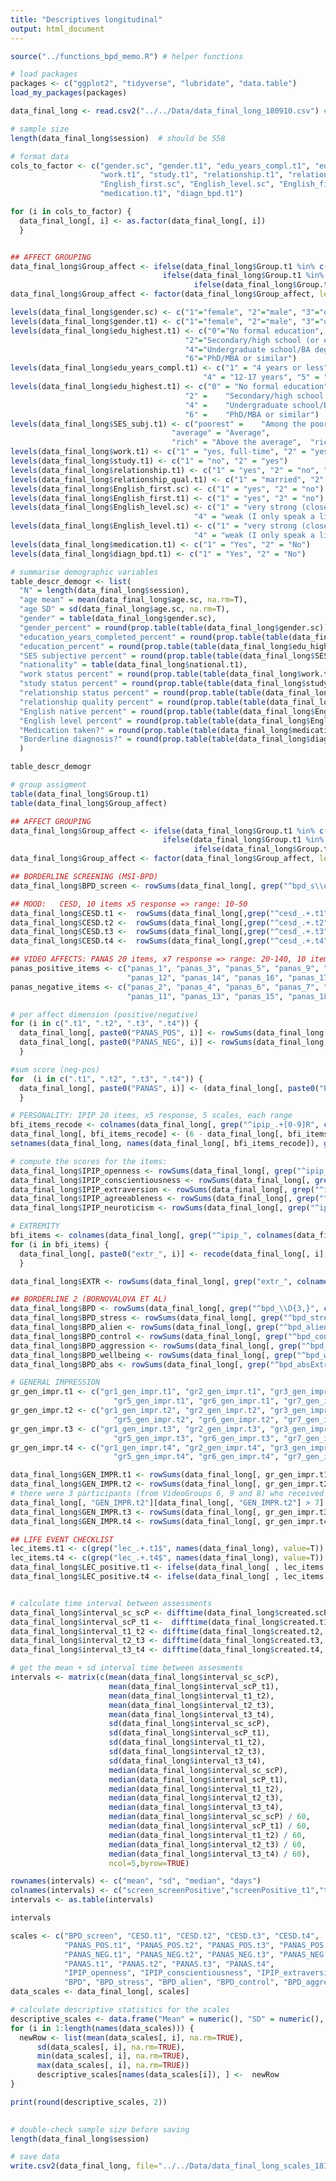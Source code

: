 ```yaml
---
title: "Descriptives longitudinal"
output: html_document
---
```



```r
source("../functions_bpd_memo.R") # helper functions

# load packages
packages <- c("ggplot2", "tidyverse", "lubridate", "data.table")
load_my_packages(packages)

```

```r
data_final_long <- read.csv2("../../Data/data_final_long_180910.csv") # all merged data, clean (attention check included)

# sample size
length(data_final_long$session)  # should be 558

# format data
cols_to_factor <- c("gender.sc", "gender.t1", "edu_years_compl.t1", "edu_highest.t1", "SES_subj.t1", "national.t1", 
                    "work.t1", "study.t1", "relationship.t1", "relationship_qual.t1", 
                    "English_first.sc", "English_level.sc", "English_first.t1", "English_level.t1", 
                    "medication.t1", "diagn_bpd.t1")

for (i in cols_to_factor) {
  data_final_long[, i] <- as.factor(data_final_long[, i]) 
  }


## AFFECT GROUPING
data_final_long$Group_affect <- ifelse(data_final_long$Group.t1 %in% c("1", "2", "3"), "positive", 
                                  ifelse(data_final_long$Group.t1 %in% c("4", "5", "6"), "neutral", 
                                         ifelse(data_final_long$Group.t1 %in% c("7", "8", "9"), "negative", NA)))
data_final_long$Group_affect <- factor(data_final_long$Group_affect, levels=c("1" = "positive", "2" = "neutral", "3"="negative"))

levels(data_final_long$gender.sc) <- c("1"="female", "2"="male", "3"="other", "4"="I don't want to tell")
levels(data_final_long$gender.t1) <- c("1"="female", "2"="male", "3"="other", "4"="I don't want to tell")
levels(data_final_long$edu_highest.t1) <- c("0"="No formal education", "1"="Primary school (or equivalent)", 
                                       "2"="Secondary/high school (or equivalent)", "3"="Vocational school (or equivalent)", 
                                       "4"="Undergraduate school/BA degree (or equivalent)", "5"="Graduate school/MA degree (or equivalent)", 
                                       "6"="PhD/MBA or similar")
levels(data_final_long$edu_years_compl.t1) <- c("1" = "4 years or less",	"2" =	"5-8 years", 	"3" =	"9-12 years", 
                                           "4" = "12-17 years", "5" = "17-20 years", "6" =	"more than 20 years")
levels(data_final_long$edu_highest.t1) <- c("0" = "No formal education", "1" =	"Primary school (or equivalent)", 
                                       "2" =	"Secondary/high school (or equivalent)", "3" =	"Vocational school (or equivalent)", 
                                       "4" =	"Undergraduate school/BA degree (or equivalent)", "5" =	"Graduate school/MA degree (or equivalent)", 
                                       "6" =	"PhD/MBA or similar")
levels(data_final_long$SES_subj.t1) <- c("poorest" =	"Among the poorest", "poorer" =	"Poor", "poor" = "Below average", 
                                    "average" = "Average", 
                                    "rich" = "Above the average",  "richer" =	"Wealthy", "richest"	= "Among the wealthiest")
levels(data_final_long$work.t1) <- c("1" = "yes, full-time", "2" = "yes, part-time", "3" = "yes, less than part time", "4" = "no")
levels(data_final_long$study.t1) <- c("1" = "no", "2" = "yes")
levels(data_final_long$relationship.t1) <- c("1" = "yes", "2" = "no", "3" = "other", "4" = "I don't want to tell")
levels(data_final_long$relationship_qual.t1) <- c("1" = "married", "2" = "living together", "3" = "not living together", "4" = "I don't want to tell")
levels(data_final_long$English_first.sc) <- c("1" = "yes", "2" = "no")
levels(data_final_long$English_first.t1) <- c("1" = "yes", "2" = "no")
levels(data_final_long$English_level.sc) <- c("1" = "very strong (close to native)", "2" = "strong (fluent)", "3" = "medium (I speak okay)", 
                                         "4" = "weak (I only speak a little)", "5" = "very weak" )
levels(data_final_long$English_level.t1) <- c("1" = "very strong (close to native)", "2" = "strong (fluent)", "3" = "medium (I speak okay)", 
                                         "4" = "weak (I only speak a little)", "5" = "very weak" )
levels(data_final_long$medication.t1) <- c("1" = "Yes", "2" = "No")
levels(data_final_long$diagn_bpd.t1) <- c("1" = "Yes", "2" = "No")

```

```r
# summarise demographic variables
table_descr_demogr <- list(
  "N" = length(data_final_long$session),
  "age mean" = mean(data_final_long$age.sc, na.rm=T), 
  "age SD" = sd(data_final_long$age.sc, na.rm=T),
  "gender" = table(data_final_long$gender.sc), 
  "gender_percent" = round(prop.table(table(data_final_long$gender.sc))*100, 2),
  "education_years_completed_percent" = round(prop.table(table(data_final_long$edu_years_compl.t1))*100, 2),
  "education_percent" = round(prop.table(table(data_final_long$edu_highest.t1))*100, 2), 
  "SES subjective percent" = round(prop.table(table(data_final_long$SES_subj.t1))*100, 2), 
  "nationality" = table(data_final_long$national.t1), 
  "work status percent" = round(prop.table(table(data_final_long$work.t1))*100, 2),
  "study status percent" = round(prop.table(table(data_final_long$study.t1))*100, 2),
  "relationship status percent" = round(prop.table(table(data_final_long$relationship.t1))*100, 2),
  "relationship quality percent" = round(prop.table(table(data_final_long$relationship_qual.t1))*100, 2),
  "English native percent" = round(prop.table(table(data_final_long$English_first.sc))*100, 2), 
  "English level percent" = round(prop.table(table(data_final_long$English_level.sc))*100, 2), 
  "Medication taken?" = round(prop.table(table(data_final_long$medication.t1))*100, 2), 
  "Borderline diagnosis?" = round(prop.table(table(data_final_long$diagn_bpd.t1))*100, 2)
  )

table_descr_demogr

# group assigment 
table(data_final_long$Group.t1)
table(data_final_long$Group_affect)


```

```r
## AFFECT GROUPING
data_final_long$Group_affect <- ifelse(data_final_long$Group.t1 %in% c("1", "2", "3"), "positive", 
                                  ifelse(data_final_long$Group.t1 %in% c("4", "5", "6"), "neutral", 
                                         ifelse(data_final_long$Group.t1 %in% c("7", "8", "9"), "negative", NA)))
data_final_long$Group_affect <- factor(data_final_long$Group_affect, levels=c("1" = "positive", "2" = "neutral", "3"="negative"))

## BORDERLINE SCREENING (MSI-BPD)
data_final_long$BPD_screen <- rowSums(data_final_long[, grep("^bpd_s\\d+", colnames(data_final_long), value=T)], na.rm=F)

## MOOD:   CESD, 10 items x5 response => range: 10-50
data_final_long$CESD.t1 <-  rowSums(data_final_long[,grep("^cesd_.+.t1", colnames(data_final_long), value=T)], na.rm=F)
data_final_long$CESD.t2 <-  rowSums(data_final_long[,grep("^cesd_.+.t2", colnames(data_final_long), value=T)], na.rm=F)
data_final_long$CESD.t3 <-  rowSums(data_final_long[,grep("^cesd_.+.t3", colnames(data_final_long), value=T)], na.rm=F)
data_final_long$CESD.t4 <-  rowSums(data_final_long[,grep("^cesd_.+.t4", colnames(data_final_long), value=T)], na.rm=F)

## VIDEO AFFECTS: PANAS 20 items, x7 response => range: 20-140, 10 items for positive, 10 items for negative affect
panas_positive_items <- c("panas_1", "panas_3", "panas_5", "panas_9", "panas_10",
                          "panas_12", "panas_14", "panas_16", "panas_17", "panas_19")
panas_negative_items <- c("panas_2", "panas_4", "panas_6", "panas_7", "panas_8",
                          "panas_11", "panas_13", "panas_15", "panas_18", "panas_20")

# per affect dimension (positive/negative)
for (i in c(".t1", ".t2", ".t3", ".t4")) {
  data_final_long[, paste0("PANAS_POS", i)] <- rowSums(data_final_long[, paste0(panas_positive_items, rep(paste0(i), 10))], na.rm = F)
  data_final_long[, paste0("PANAS_NEG", i)] <- rowSums(data_final_long[, paste0(panas_negative_items, rep(paste0(i), 10))], na.rm = F)
  }

#sum score (neg-pos)
for  (i in c(".t1", ".t2", ".t3", ".t4")) {
  data_final_long[, paste0("PANAS", i)] <- (data_final_long[, paste0("PANAS_POS", i)] - data_final_long[, paste0("PANAS_NEG", i)])
  }

# PERSONALITY: IPIP 20 items, x5 response, 5 scales, each range 
bfi_items_recode <- colnames(data_final_long[, grep("^ipip_.+[0-9]R", colnames(data_final_long), value=F)])
data_final_long[, bfi_items_recode] <- (6 - data_final_long[, bfi_items_recode])
setnames(data_final_long, names(data_final_long[, bfi_items_recode]), gsub(pattern="R", replacement="", names(data_final_long[, bfi_items_recode])))

# compute the scores for the items:
data_final_long$IPIP_openness <- rowSums(data_final_long[, grep("^ipip_agree", names(data_final_long), value=T)], na.rm=F)
data_final_long$IPIP_conscientiousness <- rowSums(data_final_long[, grep("^ipip_consc", names(data_final_long), value=T)], na.rm=F)
data_final_long$IPIP_extraversion <- rowSums(data_final_long[, grep("^ipip_extra", names(data_final_long), value=T)], na.rm=F)
data_final_long$IPIP_agreeableness <- rowSums(data_final_long[, grep("^ipip_agree", names(data_final_long), value=T)], na.rm=F)
data_final_long$IPIP_neuroticism <- rowSums(data_final_long[, grep("^ipip_neuro", names(data_final_long), value=T)], na.rm=F)

# EXTREMITY
bfi_items <- colnames(data_final_long[, grep("^ipip_", colnames(data_final_long), value=F)])
for (i in bfi_items) {
  data_final_long[, paste0("extr_", i)] <- recode(data_final_long[, i], "1" = 2, "2" = 1, "3" = 0, "4" = 1, "5" = 2)
  }

data_final_long$EXTR <- rowSums(data_final_long[, grep("extr_", colnames(data_final_long), value=T)], na.rm=F)

## BORDERLINE 2 (BORNOVALOVA ET AL)
data_final_long$BPD <- rowSums(data_final_long[, grep("^bpd_\\D{3,}", colnames(data_final_long), value=T)], na.rm=F)
data_final_long$BPD_stress <- rowSums(data_final_long[, grep("^bpd_stress+", colnames(data_final_long), value=T)], na.rm=F)
data_final_long$BPD_alien <- rowSums(data_final_long[, grep("^bpd_alien+", colnames(data_final_long), value=T)], na.rm=F)
data_final_long$BPD_control <- rowSums(data_final_long[, grep("^bpd_contr+", colnames(data_final_long), value=T)], na.rm=F)
data_final_long$BPD_aggression <- rowSums(data_final_long[, grep("^bpd_aggr+", colnames(data_final_long), value=T)], na.rm=F)
data_final_long$BPD_wellbeing <- rowSums(data_final_long[, grep("^bpd_wb+", colnames(data_final_long), value=T)], na.rm=F)
data_final_long$BPD_abs <- rowSums(data_final_long[, grep("^bpd_absExtra_+", colnames(data_final_long), value=T)], na.rm=F)

# GENERAL IMPRESSION
gr_gen_impr.t1 <- c("gr1_gen_impr.t1", "gr2_gen_impr.t1", "gr3_gen_impr.t1", "gr4_gen_impr.t1", 
                       "gr5_gen_impr.t1", "gr6_gen_impr.t1", "gr7_gen_impr.t1", "gr8_gen_impr.t1", "gr9_gen_impr.t1")
gr_gen_impr.t2 <- c("gr1_gen_impr.t2", "gr2_gen_impr.t2", "gr3_gen_impr.t2", "gr4_gen_impr.t2", 
                       "gr5_gen_impr.t2", "gr6_gen_impr.t2", "gr7_gen_impr.t2", "gr8_gen_impr.t2", "gr9_gen_impr.t2")
gr_gen_impr.t3 <- c("gr1_gen_impr.t3", "gr2_gen_impr.t3", "gr3_gen_impr.t3", "gr4_gen_impr.t3", 
                       "gr5_gen_impr.t3", "gr6_gen_impr.t3", "gr7_gen_impr.t3", "gr8_gen_impr.t3", "gr9_gen_impr.t3")
gr_gen_impr.t4 <- c("gr1_gen_impr.t4", "gr2_gen_impr.t4", "gr3_gen_impr.t4", "gr4_gen_impr.t4", 
                       "gr5_gen_impr.t4", "gr6_gen_impr.t4", "gr7_gen_impr.t4", "gr8_gen_impr.t4", "gr9_gen_impr.t4")

data_final_long$GEN_IMPR.t1 <- rowSums(data_final_long[, gr_gen_impr.t1], na.rm=T)  #given that every participant watched/rated one video only
data_final_long$GEN_IMPR.t2 <- rowSums(data_final_long[, gr_gen_impr.t2], na.rm=T)  #given that every participant watched/rated one video only
# there were 3 participants (from VideoGroups 6, 9 and 8) who received all general impression items by a technical mistake. This data should be handled as missing. 
data_final_long[, "GEN_IMPR.t2"][data_final_long[, "GEN_IMPR.t2"] > 7] <- NA 
data_final_long$GEN_IMPR.t3 <- rowSums(data_final_long[, gr_gen_impr.t3], na.rm=T)  #given that every participant watched/rated one video only
data_final_long$GEN_IMPR.t4 <- rowSums(data_final_long[, gr_gen_impr.t4], na.rm=T)  #given that every participant watched/rated one video only

## LIFE EVENT CHECKLIST
lec_items.t1 <- c(grep("lec_.+.t1$", names(data_final_long), value=T))
lec_items.t4 <- c(grep("lec_.+.t4$", names(data_final_long), value=T))
data_final_long$LEC_positive.t1 <- ifelse(data_final_long[ , lec_items.t1] == "1" | data_final_long[ , lec_items.t1] == "2", T, F)
data_final_long$LEC_positive.t4 <- ifelse(data_final_long[ , lec_items.t4] == "1" | data_final_long[ , lec_items.t4] == "2", T, F)



```


```r
# calculate time interval between assessments
data_final_long$interval_sc_scP <- difftime(data_final_long$created.scP, data_final_long$created.sc, units='mins')
data_final_long$interval_scP_t1 <-  difftime(data_final_long$created.t1, data_final_long$created.scP, units='mins')
data_final_long$interval_t1_t2 <- difftime(data_final_long$created.t2, data_final_long$created.t1, units='mins')
data_final_long$interval_t2_t3 <- difftime(data_final_long$created.t3, data_final_long$created.t2, units='mins')
data_final_long$interval_t3_t4 <- difftime(data_final_long$created.t4, data_final_long$created.t3, units='mins')

# get the mean + sd interval time between assesments
intervals <- matrix(c(mean(data_final_long$interval_sc_scP),
                      mean(data_final_long$interval_scP_t1),
                      mean(data_final_long$interval_t1_t2),
                      mean(data_final_long$interval_t2_t3),
                      mean(data_final_long$interval_t3_t4), 
                      sd(data_final_long$interval_sc_scP),
                      sd(data_final_long$interval_scP_t1),
                      sd(data_final_long$interval_t1_t2),
                      sd(data_final_long$interval_t2_t3),
                      sd(data_final_long$interval_t3_t4), 
                      median(data_final_long$interval_sc_scP),
                      median(data_final_long$interval_scP_t1),
                      median(data_final_long$interval_t1_t2),
                      median(data_final_long$interval_t2_t3),
                      median(data_final_long$interval_t3_t4), 
                      median(data_final_long$interval_sc_scP) / 60, 
                      median(data_final_long$interval_scP_t1) / 60, 
                      median(data_final_long$interval_t1_t2) / 60, 
                      median(data_final_long$interval_t2_t3) / 60, 
                      median(data_final_long$interval_t3_t4) / 60),
                      ncol=5,byrow=TRUE)

rownames(intervals) <- c("mean", "sd", "median", "days")
colnames(intervals) <- c("screen_screenPositive","screenPositive_t1","t1_t2", "t2_t3", "t3_t4")
intervals <- as.table(intervals)

intervals
```



```r
scales <- c("BPD_screen", "CESD.t1", "CESD.t2", "CESD.t3", "CESD.t4", 
            "PANAS_POS.t1", "PANAS_POS.t2", "PANAS_POS.t3", "PANAS_POS.t4", 
            "PANAS_NEG.t1", "PANAS_NEG.t2", "PANAS_NEG.t3", "PANAS_NEG.t4",
            "PANAS.t1", "PANAS.t2", "PANAS.t3", "PANAS.t4",
            "IPIP_openness", "IPIP_conscientiousness", "IPIP_extraversion", "IPIP_agreeableness", "IPIP_neuroticism", 
            "BPD", "BPD_stress", "BPD_alien", "BPD_control", "BPD_aggression", "BPD_abs")
data_scales <- data_final_long[, scales]    

# calculate descriptive statistics for the scales
descriptive_scales <- data.frame("Mean" = numeric(), "SD" = numeric(), "min" = numeric(), "max" = numeric())
for (i in 1:length(names(data_scales))) {
  newRow <- list(mean(data_scales[, i], na.rm=TRUE),
      sd(data_scales[, i], na.rm=TRUE),
      min(data_scales[, i], na.rm=TRUE),
      max(data_scales[, i], na.rm=TRUE))
      descriptive_scales[names(data_scales[i]), ] <-  newRow
}

print(round(descriptive_scales, 2))
  
```

```r
# double-check sample size before saving
length(data_final_long$session)

# save data
write.csv2(data_final_long, file="../../Data/data_final_long_scales_181121.csv")



```




